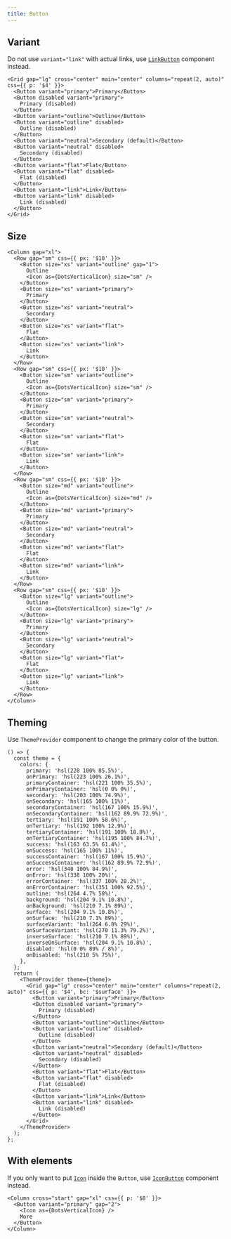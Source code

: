 ```yaml
---
title: Button
---
```


## Variant

Do not use `variant="link"` with actual links, use [`LinkButton`](/components/LinkButton) component instead.

```tsx preview
<Grid gap="lg" cross="center" main="center" columns="repeat(2, auto)" css={{ p: '$4' }}>
  <Button variant="primary">Primary</Button>
  <Button disabled variant="primary">
    Primary (disabled)
  </Button>
  <Button variant="outline">Outline</Button>
  <Button variant="outline" disabled>
    Outline (disabled)
  </Button>
  <Button variant="neutral">Secondary (default)</Button>
  <Button variant="neutral" disabled>
    Secondary (disabled)
  </Button>
  <Button variant="flat">Flat</Button>
  <Button variant="flat" disabled>
    Flat (disabled)
  </Button>
  <Button variant="link">Link</Button>
  <Button variant="link" disabled>
    Link (disabled)
  </Button>
</Grid>
```

## Size

```tsx preview
<Column gap="xl">
  <Row gap="sm" css={{ px: '$10' }}>
    <Button size="xs" variant="outline" gap="1">
      Outline
      <Icon as={DotsVerticalIcon} size="sm" />
    </Button>
    <Button size="xs" variant="primary">
      Primary
    </Button>
    <Button size="xs" variant="neutral">
      Secondary
    </Button>
    <Button size="xs" variant="flat">
      Flat
    </Button>
    <Button size="xs" variant="link">
      Link
    </Button>
  </Row>
  <Row gap="sm" css={{ px: '$10' }}>
    <Button size="sm" variant="outline">
      Outline
      <Icon as={DotsVerticalIcon} size="sm" />
    </Button>
    <Button size="sm" variant="primary">
      Primary
    </Button>
    <Button size="sm" variant="neutral">
      Secondary
    </Button>
    <Button size="sm" variant="flat">
      Flat
    </Button>
    <Button size="sm" variant="link">
      Link
    </Button>
  </Row>
  <Row gap="sm" css={{ px: '$10' }}>
    <Button size="md" variant="outline">
      Outline
      <Icon as={DotsVerticalIcon} size="md" />
    </Button>
    <Button size="md" variant="primary">
      Primary
    </Button>
    <Button size="md" variant="neutral">
      Secondary
    </Button>
    <Button size="md" variant="flat">
      Flat
    </Button>
    <Button size="md" variant="link">
      Link
    </Button>
  </Row>
  <Row gap="sm" css={{ px: '$10' }}>
    <Button size="lg" variant="outline">
      Outline
      <Icon as={DotsVerticalIcon} size="lg" />
    </Button>
    <Button size="lg" variant="primary">
      Primary
    </Button>
    <Button size="lg" variant="neutral">
      Secondary
    </Button>
    <Button size="lg" variant="flat">
      Flat
    </Button>
    <Button size="lg" variant="link">
      Link
    </Button>
  </Row>
</Column>
```

## Theming

Use `ThemeProvider` component to change the primary color of the button.

```tsx preview
() => {
  const theme = {
    colors: {
      primary: 'hsl(228 100% 85.5%)',
      onPrimary: 'hsl(223 100% 26.1%)',
      primaryContainer: 'hsl(221 100% 35.5%)',
      onPrimaryContainer: 'hsl(0 0% 0%)',
      secondary: 'hsl(203 100% 74.9%)',
      onSecondary: 'hsl(165 100% 11%)',
      secondaryContainer: 'hsl(167 100% 15.9%)',
      onSecondaryContainer: 'hsl(162 89.9% 72.9%)',
      tertiary: 'hsl(191 100% 58.6%)',
      onTertiary: 'hsl(192 100% 12.9%)',
      tertiaryContainer: 'hsl(191 100% 18.8%)',
      onTertiaryContainer: 'hsl(195 100% 84.7%)',
      success: 'hsl(163 63.5% 61.4%)',
      onSuccess: 'hsl(165 100% 11%)',
      successContainer: 'hsl(167 100% 15.9%)',
      onSuccessContainer: 'hsl(162 89.9% 72.9%)',
      error: 'hsl(348 100% 84.9%)',
      onError: 'hsl(338 100% 20%)',
      errorContainer: 'hsl(337 100% 28.2%)',
      onErrorContainer: 'hsl(351 100% 92.5%)',
      outline: 'hsl(264 4.7% 58%)',
      background: 'hsl(204 9.1% 10.8%)',
      onBackground: 'hsl(210 7.1% 89%)',
      surface: 'hsl(204 9.1% 10.8%)',
      onSurface: 'hsl(210 7.1% 89%)',
      surfaceVariant: 'hsl(264 6.8% 29%)',
      onSurfaceVariant: 'hsl(270 11.3% 79.2%)',
      inverseSurface: 'hsl(210 7.1% 89%)',
      inverseOnSurface: 'hsl(204 9.1% 10.8%)',
      disabled: 'hsl(0 0% 89% / 8%)',
      onDisabled: 'hsl(210 5% 75%)',
    },
  };
  return (
    <ThemeProvider theme={theme}>
      <Grid gap="lg" cross="center" main="center" columns="repeat(2, auto)" css={{ p: '$4', bc: '$surface' }}>
        <Button variant="primary">Primary</Button>
        <Button disabled variant="primary">
          Primary (disabled)
        </Button>
        <Button variant="outline">Outline</Button>
        <Button variant="outline" disabled>
          Outline (disabled)
        </Button>
        <Button variant="neutral">Secondary (default)</Button>
        <Button variant="neutral" disabled>
          Secondary (disabled)
        </Button>
        <Button variant="flat">Flat</Button>
        <Button variant="flat" disabled>
          Flat (disabled)
        </Button>
        <Button variant="link">Link</Button>
        <Button variant="link" disabled>
          Link (disabled)
        </Button>
      </Grid>
    </ThemeProvider>
  );
};
```

## With elements

If you only want to put [`Icon`](/components/Icon) inside the `Button`, use [`IconButton`](/components/IconButton) component instead.

```tsx preview
<Column cross="start" gap="xl" css={{ p: '$8' }}>
  <Button variant="primary" gap="2">
    <Icon as={DotsVerticalIcon} />
    More
  </Button>
</Column>
```
